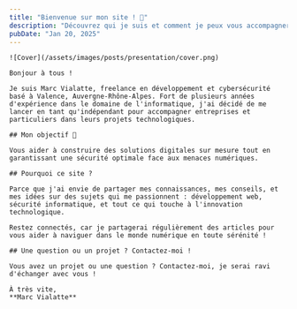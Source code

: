 ```yaml
---
title: "Bienvenue sur mon site ! 👋"
description: "Découvrez qui je suis et comment je peux vous accompagner dans vos projets de développement et cybersécurité."
pubDate: "Jan 20, 2025"
---
```



<BaseLayout title={frontmatter.title}>

    ![Cover](/assets/images/posts/presentation/cover.png)

    Bonjour à tous !  

    Je suis Marc Vialatte, freelance en développement et cybersécurité basé à Valence, Auvergne-Rhône-Alpes. Fort de plusieurs années d'expérience dans le domaine de l'informatique, j'ai décidé de me lancer en tant qu'indépendant pour accompagner entreprises et particuliers dans leurs projets technologiques.

    ## Mon objectif 🚀

    Vous aider à construire des solutions digitales sur mesure tout en garantissant une sécurité optimale face aux menaces numériques.

    ## Pourquoi ce site ?

    Parce que j'ai envie de partager mes connaissances, mes conseils, et mes idées sur des sujets qui me passionnent : développement web, sécurité informatique, et tout ce qui touche à l'innovation technologique.

    Restez connectés, car je partagerai régulièrement des articles pour vous aider à naviguer dans le monde numérique en toute sérénité !

    ## Une question ou un projet ? Contactez-moi !

    Vous avez un projet ou une question ? Contactez-moi, je serai ravi d'échanger avec vous !

    À très vite,  
    **Marc Vialatte**

</BaseLayout>